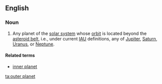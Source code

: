 ==English==

===Noun===
{{en-noun|sg=[[outer]] [[planet]]}}

# Any planet of the [[solar system]] whose [[orbit]] is located beyond the [[asteroid belt]], i.e., under current [[IAU]] definitions, any of [[Jupiter]], [[Saturn]], [[Uranus]], or [[Neptune]].

====Related terms====
* [[inner planet]]

[[ta:outer planet]]